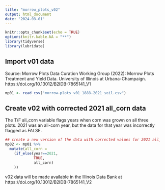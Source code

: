 ```yaml
---
title: "morrow_plots_v02"
output: html_document
date: "2024-08-01"
---
```


```r
knitr::opts_chunk$set(echo = TRUE)
options(knitr.kable.NA = "**")
library(tidyverse)
library(lubridate)
```

## Import v01 data

Source: Morrow Plots Data Curation Working Group (2022): Morrow Plots Treatment and Yield Data. University of Illinois at Urbana-Champaign. https://doi.org/10.13012/B2IDB-7865141_V1

```r
mp01 <- read_csv("morrow-plots_v01_1888-2021_soil.csv")

```
## Create v02 with corrected 2021 all_corn data

The T/F all_corn variable flags years when corn was grown on all three plots. 2021 was an all-corn year, but the data for that year was incorrectly flagged as FALSE.

```r
## create a new version of the data with corrected values for 2021 all_corn
mp02 <- mp01 %>% 
  mutate(all_corn = 
    (if_else(year==2021,
             TRUE,
             all_corn)
    ))
```

v02 data will be made available in the Illinois Data Bank at https://doi.org/10.13012/B2IDB-7865141_V2